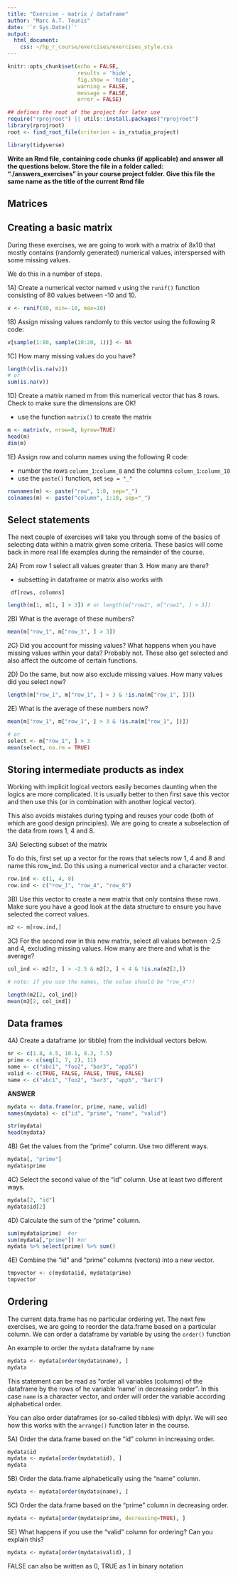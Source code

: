```yaml
---
title: "Exercise - matrix / dataframe"
author: "Marc A.T. Teunis"
date: '`r Sys.Date()`'
output:
  html_document:
    css: ~/hp_r_course/exercises/exercises_style.css
---
```


```r
knitr::opts_chunk$set(echo = FALSE, 
                      results = 'hide',
                      fig.show = 'hide',
                      warning = FALSE, 
                      message = FALSE, 
                      error = FALSE)
```

```r
## defines the root of the project for later use
require("rprojroot") || utils::install.packages("rprojroot")
library(rprojroot)
root <- find_root_file(criterion = is_rstudio_project)
```

```r
library(tidyverse)

```

__Write an Rmd file, containing code chunks (if applicable) and answer all the questions below. Store the file in a folder called: "./answers_exercises" in your course project folder. Give this file the same name as the title of the current Rmd file__

## Matrices

## Creating a basic matrix
During these exercises, we are going to work with a matrix of 8x10 that mostly contains (randomly generated) numerical values, interspersed with some missing values.

We do this in a number of steps.

1A) Create a numerical vector named `v` using the `runif()` function consisting of 80 values between -10 and 10.

```r
v <- runif(80, min=-10, max=10)
```

1B) Assign missing values randomly to this vector using the following R code:

```r
v[sample(1:80, sample(10:20, 1))] <- NA
```

1C) How many missing values do you have?
```r
length(v[is.na(v)])
# or
sum(is.na(v))
```

1D) Create a matrix named m from this numerical vector that has 8 rows. Check to make sure the dimensions are OK!

- use the function `matrix()` to create the matrix

```r
m <- matrix(v, nrow=8, byrow=TRUE)
head(m)
dim(m)
```

1E) Assign row and column names using the following R code:

 - number the rows `column_1`:`column_8` and the columns `column_1`:`column_10`
 - use the `paste()` function, set `sep = "_"`
 
```r
rownames(m) <- paste("row", 1:8, sep="_")
colnames(m) <- paste("column", 1:10, sep="_")
```

## Select statements
The next couple of exercises will take you through some of the basics of selecting data within a matrix given some criteria. These basics will come back in more real life examples during the remainder of the course.

2A) From row 1 select all values greater than 3. How many are there?

 - subsetting in dataframe or matrix also works with 

``` 
 df[rows, columns]
```

```r
length(m[1, m[1, ] > 3]) # or length(m["row1", m["row1", ] > 3])
```

2B) What is the average of these numbers?
```r
mean(m["row_1", m["row_1", ] > 3])
```

2C) Did you account for missing values? What happens when you have 
missing values within your data?
Probably not. These also get selected and also affect the outcome of certain functions.

2D) Do the same, but now also exclude missing values. How many values did you select now?
```r
length(m["row_1", m["row_1", ] > 3 & !is.na(m["row_1", ])])
```

2E) What is the average of these numbers now?
```r
mean(m["row_1", m["row_1", ] > 3 & !is.na(m["row_1", ])])

# or
select <- m["row_1", ] > 3
mean(select, na.rm = TRUE) 
```

## Storing intermediate products as index

Working with implicit logical vectors easily becomes daunting when the logics are more complicated. It is usually better to then first save this vector and then use this (or in combination with another logical vector). 

This also avoids mistakes during typing and reuses your code (both of which are good design principles). We are going to create a subselection of the data from rows 1, 4 and 8.

3A) Selecting subset of the matrix

To do this, first set up a vector for the rows that selects row 1, 4 and 8 and name this row_ind. Do this using a numerical vector and a character vector.

```r

row.ind <- c(1, 4, 8)
row.ind <- c("row_1", "row_4", "row_8")

```

3B) Use this vector to create a new matrix that only contains these rows. Make sure you have a good look at the data structure to ensure you have selected the correct values.

```r

m2 <- m[row.ind,]

```

3C) For the second row in this new matrix, select all values between -2.5 and 4, excluding missing values. How many are there and what is the average?
```r

col_ind <- m2[2, ] > -2.5 & m2[2, ] < 4 & !is.na(m2[2,])  

# note: if you use the names, the value should be "row_4"!!

length(m2[2, col_ind])
mean(m2[2, col_ind])

```

## Data frames

4A) Create a dataframe (or tibble) from the individual vectors below.

```r
nr <- c(1.8, 4.5, 10.1, 8.3, 7.5)
prime <- c(seq(1, 7, 2), 11)
name <- c("abc1", "foo2", "bar3", "app5")
valid <- c(TRUE, FALSE, FALSE, TRUE, FALSE)
name <- c("abc1", "foo2", "bar3", "app5", "bar1")
```

**ANSWER**
```r
mydata <- data.frame(nr, prime, name, valid)
names(mydata) <- c("id", "prime", "name", "valid")

str(mydata)
head(mydata)
```

4B) Get the values from the "prime" column. Use two different ways.
```r

mydata[, "prime"]
mydata$prime

```

4C) Select the second value of the "id" column. Use at least two different ways.
```r
mydata[2, "id"]
mydata$id[2]
```

4D) Calculate the sum of the "prime" column. 
```r
sum(mydata$prime)  #or 
sum(mydata[,"prime"]) #or
mydata %>% select(prime) %>% sum()
```

4E) Combine the "id" and "prime" columns (vectors) into a new vector.
```r
tmpvector <- c(mydata$id, mydata$prime)
tmpvector
```

## Ordering
The current data.frame has no particular ordering yet. The next few exercises, we are going to reorder the data.frame based on a particular column. We can order a dataframe by variable by using the `order()` function

An example to order the `mydata` dataframe by `name`
```r
mydata <- mydata[order(mydata$name), ]
mydata
```
This statement can be read as "order all variables (columns) of the dataframe by the rows of he variable 'name' in decreasing order". In this case `name` is a character vector, and order will order the variable according alphabetical order.

You can also order dataframes (or so-called tibbles) with dplyr. We will see how this works with the `arrange()` function later in the course.

5A) Order the data.frame based on the "id" column in increasing order.
```r
mydata$id
mydata <- mydata[order(mydata$id), ]
mydata
```

5B) Order the data.frame alphabetically using the "name" column.
```r

mydata <- mydata[order(mydata$name), ]

```

5C) Order the data.frame based on the "prime" column in decreasing order.
```r
mydata <- mydata[order(mydata$prime, decreasing=TRUE), ]
```

5E) What happens if you use the "valid" column for ordering? Can you explain this?
```r

mydata <- mydata[order(mydata$valid), ]

```
FALSE can also be written as 0, TRUE as 1 in binary notation
